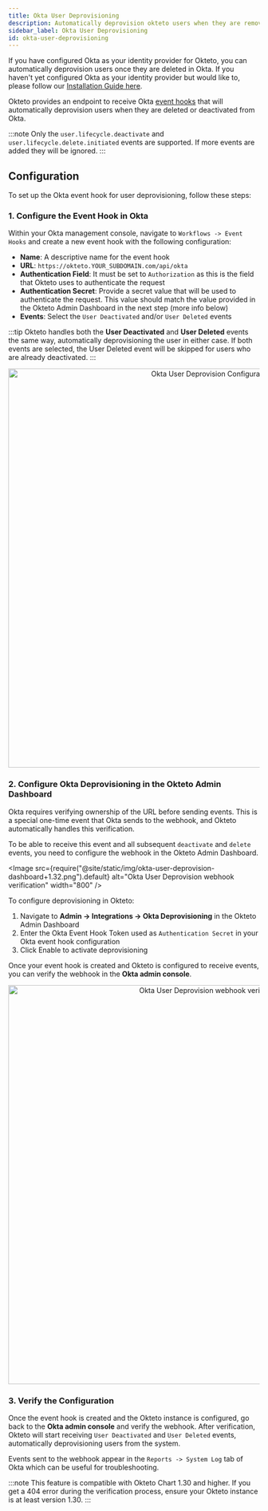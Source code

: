 ```yaml
---
title: Okta User Deprovisioning
description: Automatically deprovision okteto users when they are removed from Okta
sidebar_label: Okta User Deprovisioning
id: okta-user-deprovisioning
---
```



If you have configured Okta as your identity provider for Okteto, you can automatically deprovision users once they are deleted in Okta.
If you haven't yet configured Okta as your identity provider but would like to, please follow our [Installation Guide here](self-hosted/install/auth/okta.mdx).

Okteto provides an endpoint to receive Okta [event hooks](https://help.okta.com/en-us/content/topics/automation-hooks/event-hooks-main.htm) that will automatically deprovision users when they are deleted or deactivated from Okta.

:::note
Only the `user.lifecycle.deactivate` and `user.lifecycle.delete.initiated` events are supported. If more events are added they will be ignored.
:::

## Configuration

To set up the Okta event hook for user deprovisioning, follow these steps:

### 1.	Configure the Event Hook in Okta

Within your Okta management console, navigate to `Workflows -> Event Hooks` and create a new event hook with the following configuration:

- **Name**: A descriptive name for the event hook
- **URL**: `https://okteto.YOUR_SUBDOMAIN.com/api/okta`
- **Authentication Field**: It must be set to `Authorization` as this is the field that Okteto uses to authenticate the request
- **Authentication Secret**: Provide a secret value that will be used to authenticate the request. This value should match the value provided in the Okteto Admin Dashboard in the next step (more info below)
- **Events**: Select the `User Deactivated` and/or `User Deleted` events

:::tip
Okteto handles both the **User Deactivated** and **User Deleted** events the same way, automatically deprovisioning the user in either case. If both events are selected, the User Deleted event will be skipped for users who are already deactivated.
:::

<p align="center">
  <Image
    src={require("@site/static/img/okta-user-deprovision.png").default}
    alt="Okta User Deprovision Configuration"
     width="800"
  />
</p>

### 2. Configure Okta Deprovisioning in the Okteto Admin Dashboard

Okta requires verifying ownership of the URL before sending events.
This is a special one-time event that Okta sends to the webhook, and Okteto automatically handles this verification.

To be able to receive this event and all subsequent `deactivate` and `delete` events, you need to configure the webhook in the Okteto Admin Dashboard.

<Image
  src={require("@site/static/img/okta-user-deprovision-dashboard+1.32.png").default}
  alt="Okta User Deprovision webhook verification"
    width="800"
/>

To configure deprovisioning in Okteto:
1. Navigate to **Admin → Integrations → Okta Deprovisioning** in the Okteto Admin Dashboard
1. Enter the Okta Event Hook Token used as `Authentication Secret` in your Okta event hook configuration
1. Click Enable to activate deprovisioning

Once your event hook is created and Okteto is configured to receive events, you can verify the webhook in the **Okta admin console**.


<p align="center">
  <Image
    src={require("@site/static/img/okta-user-deprovision-verify.png").default}
    alt="Okta User Deprovision webhook verification"
     width="800"
  />
</p>

### 3. Verify the Configuration

Once the event hook is created and the Okteto instance is configured, go back to the **Okta admin console** and verify the webhook.
After verification, Okteto will start receiving `User Deactivated` and `User Deleted` events, automatically deprovisioning users from the system.

Events sent to the webhook appear in the `Reports -> System Log` tab of Okta which can be useful for troubleshooting.

:::note
This feature is compatible with Okteto Chart 1.30 and higher.
If you get a 404 error during the verification process, ensure your Okteto instance is at least version 1.30.
:::

